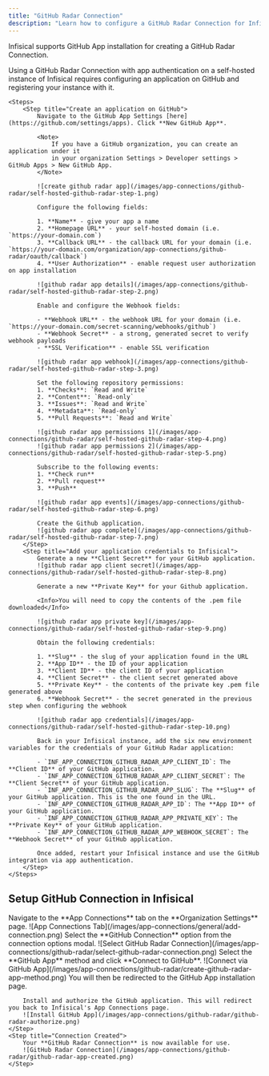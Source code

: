 ```yaml
---
title: "GitHub Radar Connection"
description: "Learn how to configure a GitHub Radar Connection for Infisical."
---
```


Infisical supports GitHub App installation for creating a GitHub Radar Connection.

<Accordion title="Self-Hosted Instance">
    Using a GitHub Radar Connection with app authentication on a self-hosted instance of Infisical requires configuring an application on GitHub
    and registering your instance with it.

    <Steps>
        <Step title="Create an application on GitHub">
            Navigate to the GitHub App Settings [here](https://github.com/settings/apps). Click **New GitHub App**.

            <Note>
                If you have a GitHub organization, you can create an application under it
                in your organization Settings > Developer settings > GitHub Apps > New GitHub App.
            </Note>

            ![create github radar app](/images/app-connections/github-radar/self-hosted-github-radar-step-1.png)

            Configure the following fields:

            1. **Name** - give your app a name
            2. **Homepage URL** - your self-hosted domain (i.e. `https://your-domain.com`)
            3. **Callback URL** - the callback URL for your domain (i.e. `https://your-domain.com/organization/app-connections/github-radar/oauth/callback`)
            4. **User Authorization** - enable request user authorization on app installation

            ![github radar app details](/images/app-connections/github-radar/self-hosted-github-radar-step-2.png)

            Enable and configure the Webhook fields:

            - **Webhook URL** - the webhook URL for your domain (i.e. `https://your-domain.com/secret-scanning/webhooks/github`)
            - **Webhook Secret** - a strong, generated secret to verify webhook payloads
            - **SSL Verification** - enable SSL verification

            ![github radar app webhook](/images/app-connections/github-radar/self-hosted-github-radar-step-3.png)

            Set the following repository permissions:
            1. **Checks**: `Read and Write`
            2. **Content**: `Read-only`
            3. **Issues**: `Read and Write`
            4. **Metadata**: `Read-only`
            5. **Pull Requests**: `Read and Write`

            ![github radar app permissions 1](/images/app-connections/github-radar/self-hosted-github-radar-step-4.png)
            ![github radar app permissions 2](/images/app-connections/github-radar/self-hosted-github-radar-step-5.png)

            Subscribe to the following events:
            1. **Check run**
            2. **Pull request**
            3. **Push**

            ![github radar app events](/images/app-connections/github-radar/self-hosted-github-radar-step-6.png)

            Create the Github application.
            ![github radar app complete](/images/app-connections/github-radar/self-hosted-github-radar-step-7.png)
        </Step>
        <Step title="Add your application credentials to Infisical">
            Generate a new **Client Secret** for your GitHub application.
            ![github radar app client secret](/images/app-connections/github-radar/self-hosted-github-radar-step-8.png)

            Generate a new **Private Key** for your Github application.

            <Info>You will need to copy the contents of the .pem file downloaded</Info>

            ![github radar app private key](/images/app-connections/github-radar/self-hosted-github-radar-step-9.png)

            Obtain the following credentials:

            1. **Slug** - the slug of your application found in the URL
            2. **App ID** - the ID of your application
            3. **Client ID** - the client ID of your application
            4. **Client Secret** - the client secret generated above
            5. **Private Key** - the contents of the private key .pem file generated above
            6. **Webhook Secret** - the secret generated in the previous step when configuring the webhook

            ![github radar app credentials](/images/app-connections/github-radar/self-hosted-github-radar-step-10.png)

            Back in your Infisical instance, add the six new environment variables for the credentials of your GitHub Radar application:

            - `INF_APP_CONNECTION_GITHUB_RADAR_APP_CLIENT_ID`: The **Client ID** of your GitHub application.
            - `INF_APP_CONNECTION_GITHUB_RADAR_APP_CLIENT_SECRET`: The **Client Secret** of your GitHub application.
            - `INF_APP_CONNECTION_GITHUB_RADAR_APP_SLUG`: The **Slug** of your GitHub application. This is the one found in the URL.
            - `INF_APP_CONNECTION_GITHUB_RADAR_APP_ID`: The **App ID** of your GitHub application.
            - `INF_APP_CONNECTION_GITHUB_RADAR_APP_PRIVATE_KEY`: The **Private Key** of your GitHub application.
            - `INF_APP_CONNECTION_GITHUB_RADAR_APP_WEBHOOK_SECRET`: The **Webhook Secret** of your GitHub application.

            Once added, restart your Infisical instance and use the GitHub integration via app authentication.
        </Step>
    </Steps>
</Accordion>

## Setup GitHub Connection in Infisical

<Steps>
    <Step title="Navigate to App Connections">
        Navigate to the **App Connections** tab on the **Organization Settings** page.
        ![App Connections Tab](/images/app-connections/general/add-connection.png)
    </Step>
    <Step title="Add Connection">
        Select the **GitHub Connection** option from the connection options modal.
        ![Select GitHub Radar Connection](/images/app-connections/github-radar/select-github-radar-connection.png)
    </Step>
    <Step title="Authorize Connection">
        Select the **GitHub App** method and click **Connect to GitHub**.
        ![Connect via GitHub App](/images/app-connections/github-radar/create-github-radar-app-method.png)
    </Step>
    <Step title="Install GitHub App">
        You will then be redirected to the GitHub App installation page.

        Install and authorize the GitHub application. This will redirect you back to Infisical's App Connections page.
        ![Install GitHub App](/images/app-connections/github-radar/github-radar-authorize.png)
    </Step>
    <Step title="Connection Created">
        Your **GitHub Radar Connection** is now available for use.
        ![GitHub Radar Connection](/images/app-connections/github-radar/github-radar-app-created.png)
    </Step>
</Steps>